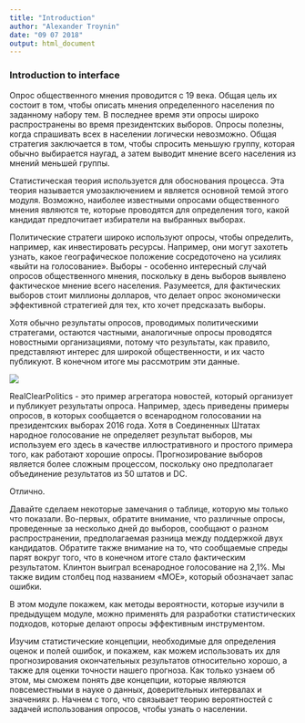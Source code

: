 ```yaml
---
title: "Introduction"
author: "Alexander Troynin"
date: "09 07 2018"
output: html_document
---
```


### Introduction to interface

Опрос общественного мнения проводится с 19 века. Общая цель их состоит в том,
чтобы описать мнения определенного населения по заданному набору тем. В последнее
время эти опросы широко распространены во время президентских выборов. Опросы
полезны, когда спрашивать всех в населении логически невозможно. Общая стратегия
заключается в том, чтобы спросить меньшую группу, которая обычно выбирается наугад,
а затем выводит мнение всего населения из мнений меньшей группы.

Статистическая теория используется для обоснования процесса. Эта теория называется
умозаключением и является основной темой этого модуля. Возможно, наиболее известными
опросами общественного мнения являются те, которые проводятся для определения того,
какой кандидат предпочитает избиратели на выбранных выборах.

Политические стратеги широко используют опросы, чтобы определить, например, как
инвестировать ресурсы. Например, они могут захотеть узнать, какое географическое
положение сосредоточено на усилиях «выйти на голосование». Выборы - особенно
интересный случай опросов общественного мнения, поскольку в день выборов выявлено
фактическое мнение всего населения. Разумеется, для фактических выборов стоит
миллионы долларов, что делает опрос экономически эффективной стратегией для тех,
кто хочет предсказать выборы.

Хотя обычно результаты опросов, проводимых политическими стратегами, остаются частными,
аналогичные опросы проводятся новостными организациями, потому что результаты, как
правило, представляют интерес для широкой общественности, и их часто публикуют.
В конечном итоге мы рассмотрим эти данные.

![](img/table.png)

RealClearPolitics - это пример агрегатора новостей, который организует и публикует
результаты опроса. Например, здесь приведены примеры опросов, в которых сообщается о
всенародном голосовании на президентских выборах 2016 года. Хотя в Соединенных Штатах
народное голосование не определяет результат выборов, мы используем его здесь в качестве
иллюстративного и простого примера того, как работают хорошие опросы. Прогнозирование
выборов является более сложным процессом, поскольку оно предполагает объединение
результатов из 50 штатов и DC.

Отлично.

Давайте сделаем некоторые замечания о таблице, которую мы только что показали.
Во-первых, обратите внимание, что различные опросы, проведенные за несколько дней до
выборов, сообщают о разном распространении, предполагаемая разница между поддержкой
двух кандидатов. Обратите также внимание на то, что сообщаемые спреды парят вокруг
того, что в конечном итоге стало фактическим результатом. Клинтон выиграл всенародное
голосование на 2,1%. Мы также видим столбец под названием «MOE», который обозначает
запас ошибки.

В этом модуле покажем, как методы вероятности, которые изучили в предыдущем модуле,
можно применять для разработки статистических подходов, которые делают опросы
эффективным инструментом.

Изучим статистические концепции, необходимые для определения оценок и полей ошибок,
и покажем, как можем использовать их для прогнозирования окончательных результатов
относительно хорошо, а также для оценки точности нашего прогноза.
Как только узнаем об этом, мы сможем понять две концепции, которые являются повсеместными
в науке о данных, доверительных интервалах и значениях p. Начнем с того, что связывает
теорию вероятностей с задачей использования опросов, чтобы узнать о населении.